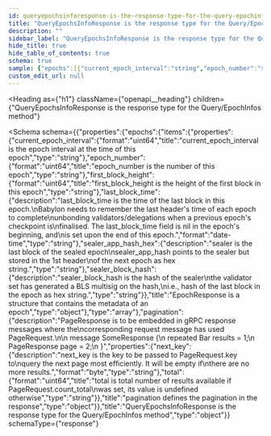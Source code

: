 ```yaml
---
id: queryepochsinforesponse-is-the-response-type-for-the-query-epochinfos-method
title: "QueryEpochsInfoResponse is the response type for the Query/EpochInfos method"
description: ""
sidebar_label: "QueryEpochsInfoResponse is the response type for the Query/EpochInfos method"
hide_title: true
hide_table_of_contents: true
schema: true
sample: {"epochs":[{"current_epoch_interval":"string","epoch_number":"string","first_block_height":"string","last_block_time":"2024-07-29T15:51:28.071Z","sealer_app_hash_hex":"string","sealer_block_hash":"string"}],"pagination":{"next_key":"string","total":"string"}}
custom_edit_url: null
---
```



<Heading
  as={"h1"}
  className={"openapi__heading"}
  children={"QueryEpochsInfoResponse is the response type for the Query/EpochInfos method"}
>
</Heading>





<Schema
  schema={{"properties":{"epochs":{"items":{"properties":{"current_epoch_interval":{"format":"uint64","title":"current_epoch_interval is the epoch interval at the time of this epoch","type":"string"},"epoch_number":{"format":"uint64","title":"epoch_number is the number of this epoch","type":"string"},"first_block_height":{"format":"uint64","title":"first_block_height is the height of the first block in this epoch","type":"string"},"last_block_time":{"description":"last_block_time is the time of the last block in this epoch.\nBabylon needs to remember the last header's time of each epoch to complete\nunbonding validators/delegations when a previous epoch's checkpoint is\nfinalised. The last_block_time field is nil in the epoch's beginning, and\nis set upon the end of this epoch.","format":"date-time","type":"string"},"sealer_app_hash_hex":{"description":"sealer is the last block of the sealed epoch\nsealer_app_hash points to the sealer but stored in the 1st header\nof the next epoch as hex string.","type":"string"},"sealer_block_hash":{"description":"sealer_block_hash is the hash of the sealer\nthe validator set has generated a BLS multisig on the hash,\ni.e., hash of the last block in the epoch as hex string.","type":"string"}},"title":"EpochResponse is a structure that contains the metadata of an epoch","type":"object"},"type":"array"},"pagination":{"description":"PageResponse is to be embedded in gRPC response messages where the\ncorresponding request message has used PageRequest.\n\n message SomeResponse {\n         repeated Bar results = 1;\n         PageResponse page = 2;\n }","properties":{"next_key":{"description":"next_key is the key to be passed to PageRequest.key to\nquery the next page most efficiently. It will be empty if\nthere are no more results.","format":"byte","type":"string"},"total":{"format":"uint64","title":"total is total number of results available if PageRequest.count_total\nwas set, its value is undefined otherwise","type":"string"}},"title":"pagination defines the pagination in the response","type":"object"}},"title":"QueryEpochsInfoResponse is the response type for the Query/EpochInfos method","type":"object"}}
  schemaType={"response"}
>
  
</Schema>
            